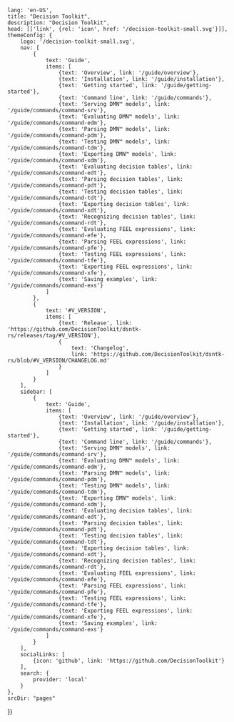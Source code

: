 
    lang: 'en-US',
    title: "Decision Toolkit",
    description: "Decision Toolkit",
    head: [['link', {rel: 'icon', href: '/decision-toolkit-small.svg'}]],
    themeConfig: {
        logo: '/decision-toolkit-small.svg',
        nav: [
            {
                text: 'Guide',
                items: [
                    {text: 'Overview', link: '/guide/overview'},
                    {text: 'Installation', link: '/guide/installation'},
                    {text: 'Getting started', link: '/guide/getting-started'},
                    {text: 'Command line', link: '/guide/commands'},
                    {text: 'Serving DMN™ models', link: '/guide/commands/command-srv'},
                    {text: 'Evaluating DMN™ models', link: '/guide/commands/command-edm'},
                    {text: 'Parsing DMN™ models', link: '/guide/commands/command-pdm'},
                    {text: 'Testing DMN™ models', link: '/guide/commands/command-tdm'},
                    {text: 'Exporting DMN™ models', link: '/guide/commands/command-xdm'},
                    {text: 'Evaluating decision tables', link: '/guide/commands/command-edt'},
                    {text: 'Parsing decision tables', link: '/guide/commands/command-pdt'},
                    {text: 'Testing decision tables', link: '/guide/commands/command-tdt'},
                    {text: 'Exporting decision tables', link: '/guide/commands/command-xdt'},
                    {text: 'Recognizing decision tables', link: '/guide/commands/command-rdt'},
                    {text: 'Evaluating FEEL expressions', link: '/guide/commands/command-efe'},
                    {text: 'Parsing FEEL expressions', link: '/guide/commands/command-pfe'},
                    {text: 'Testing FEEL expressions', link: '/guide/commands/command-tfe'},
                    {text: 'Exporting FEEL expressions', link: '/guide/commands/command-xfe'},
                    {text: 'Saving examples', link: '/guide/commands/command-exs'}
                ]
            },
            {
                text: '#V_VERSION',
                items: [
                    {text: 'Release', link: 'https://github.com/DecisionToolkit/dsntk-rs/releases/tag/#V_VERSION'},
                    {
                        text: 'Changelog',
                        link: 'https://github.com/DecisionToolkit/dsntk-rs/blob/#V_VERSION/CHANGELOG.md'
                    }
                ]
            }
        ],
        sidebar: [
            {
                text: 'Guide',
                items: [
                    {text: 'Overview', link: '/guide/overview'},
                    {text: 'Installation', link: '/guide/installation'},
                    {text: 'Getting started', link: '/guide/getting-started'},
                    {text: 'Command line', link: '/guide/commands'},
                    {text: 'Serving DMN™ models', link: '/guide/commands/command-srv'},
                    {text: 'Evaluating DMN™ models', link: '/guide/commands/command-edm'},
                    {text: 'Parsing DMN™ models', link: '/guide/commands/command-pdm'},
                    {text: 'Testing DMN™ models', link: '/guide/commands/command-tdm'},
                    {text: 'Exporting DMN™ models', link: '/guide/commands/command-xdm'},
                    {text: 'Evaluating decision tables', link: '/guide/commands/command-edt'},
                    {text: 'Parsing decision tables', link: '/guide/commands/command-pdt'},
                    {text: 'Testing decision tables', link: '/guide/commands/command-tdt'},
                    {text: 'Exporting decision tables', link: '/guide/commands/command-xdt'},
                    {text: 'Recognizing decision tables', link: '/guide/commands/command-rdt'},
                    {text: 'Evaluating FEEL expressions', link: '/guide/commands/command-efe'},
                    {text: 'Parsing FEEL expressions', link: '/guide/commands/command-pfe'},
                    {text: 'Testing FEEL expressions', link: '/guide/commands/command-tfe'},
                    {text: 'Exporting FEEL expressions', link: '/guide/commands/command-xfe'},
                    {text: 'Saving examples', link: '/guide/commands/command-exs'}
                ]
            }
        ],
        socialLinks: [
            {icon: 'github', link: 'https://github.com/DecisionToolkit'}
        ],
        search: {
            provider: 'local'
        }
    },
    srcDir: "pages"
})
